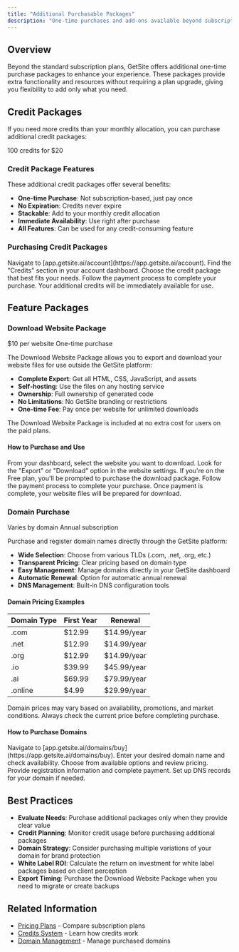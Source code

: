```yaml
---
title: "Additional Purchasable Packages"
description: "One-time purchases and add-ons available beyond subscription plans"
---
```


## Overview

Beyond the standard subscription plans, GetSite offers additional one-time purchase packages to enhance your experience. These packages provide extra functionality and resources without requiring a plan upgrade, giving you flexibility to add only what you need.

## Credit Packages

If you need more credits than your monthly allocation, you can purchase additional credit packages:

<CardGroup cols={3}>
  <Card title="Small Package" icon="coins">
    100 credits for $20
  </Card>
</CardGroup>

### Credit Package Features

These additional credit packages offer several benefits:

- **One-time Purchase**: Not subscription-based, just pay once
- **No Expiration**: Credits never expire
- **Stackable**: Add to your monthly credit allocation
- **Immediate Availability**: Use right after purchase
- **All Features**: Can be used for any credit-consuming feature

### Purchasing Credit Packages

<Steps>
  <Step title="Access Account Settings">
    Navigate to [app.getsite.ai/account](https://app.getsite.ai/account).
  </Step>
  <Step title="Go to Credits Section">
    Find the "Credits" section in your account dashboard.
  </Step>
  <Step title="Select Package">
    Choose the credit package that best fits your needs.
  </Step>
  <Step title="Complete Purchase">
    Follow the payment process to complete your purchase.
  </Step>
  <Step title="Start Using Credits">
    Your additional credits will be immediately available for use.
  </Step>
</Steps>

## Feature Packages

### Download Website Package

<CardGroup cols={2}>
  <Card title="Price" icon="money-bill-wave">
    $10 per website
  </Card>
  <Card title="Type" icon="shopping-bag">
    One-time purchase
  </Card>
</CardGroup>

The Download Website Package allows you to export and download your website files for use outside the GetSite platform:

- **Complete Export**: Get all HTML, CSS, JavaScript, and assets
- **Self-hosting**: Use the files on any hosting service
- **Ownership**: Full ownership of generated code
- **No Limitations**: No GetSite branding or restrictions
- **One-time Fee**: Pay once per website for unlimited downloads

<Card title="Developer & Agency Plans" icon="info-circle" color="#7b5dd6">
  The Download Website Package is included at no extra cost for users on the
  paid plans.
</Card>

#### How to Purchase and Use

<Steps>
  <Step title="Access Your Website">
    From your dashboard, select the website you want to download.
  </Step>
  <Step title="Click Export Option">
    Look for the "Export" or "Download" option in the website settings.
  </Step>
  <Step title="Purchase Package">
    If you're on the Free plan, you'll be prompted to purchase the download
    package.
  </Step>
  <Step title="Complete Payment">
    Follow the payment process to complete your purchase.
  </Step>
  <Step title="Download Files">
    Once payment is complete, your website files will be prepared for download.
  </Step>
</Steps>

### Domain Purchase

<CardGroup cols={2}>
  <Card title="Price" icon="money-bill-wave">
    Varies by domain
  </Card>
  <Card title="Type" icon="shopping-bag">
    Annual subscription
  </Card>
</CardGroup>

Purchase and register domain names directly through the GetSite platform:

- **Wide Selection**: Choose from various TLDs (.com, .net, .org, etc.)
- **Transparent Pricing**: Clear pricing based on domain type
- **Easy Management**: Manage domains directly in your GetSite dashboard
- **Automatic Renewal**: Option for automatic annual renewal
- **DNS Management**: Built-in DNS configuration tools

#### Domain Pricing Examples

| Domain Type | First Year | Renewal     |
| ----------- | ---------- | ----------- |
| .com        | $12.99     | $14.99/year |
| .net        | $12.99     | $14.99/year |
| .org        | $12.99     | $14.99/year |
| .io         | $39.99     | $45.99/year |
| .ai         | $69.99     | $79.99/year |
| .online     | $4.99      | $29.99/year |

<Card title="Pricing Variations" icon="exclamation-circle" color="#f59e0b">
  Domain prices may vary based on availability, promotions, and market
  conditions. Always check the current price before completing purchase.
</Card>

#### How to Purchase Domains

<Steps>
  <Step title="Access Domain Purchase">
    Navigate to
    [app.getsite.ai/domains/buy](https://app.getsite.ai/domains/buy).
  </Step>
  <Step title="Search for Domain">
    Enter your desired domain name and check availability.
  </Step>
  <Step title="Select Domain">
    Choose from available options and review pricing.
  </Step>
  <Step title="Complete Registration">
    Provide registration information and complete payment.
  </Step>
  <Step title="Configure DNS">
    Set up DNS records for your domain if needed.
  </Step>
</Steps>

## Best Practices

- **Evaluate Needs**: Purchase additional packages only when they provide clear value
- **Credit Planning**: Monitor credit usage before purchasing additional packages
- **Domain Strategy**: Consider purchasing multiple variations of your domain for brand protection
- **White Label ROI**: Calculate the return on investment for white label packages based on client perception
- **Export Timing**: Purchase the Download Website Package when you need to migrate or create backups

## Related Information

- [Pricing Plans](/pricing/plans) - Compare subscription plans
- [Credits System](/pricing/credits) - Learn how credits work
- [Domain Management](/features/domain-management) - Manage purchased domains
